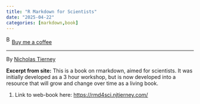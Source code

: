 ```yaml
---
title: "R Markdown for Scientists"
date: "2025-04-22"
categories: [markdown,book]
---
```


<link href="https://fonts.googleapis.com/css?family=Cookie" rel="stylesheet"><a class="bmc-button" target="_blank" href="https://www.buymeacoffee.com/JoscelinRocha">![Buy me a coffee](https://cdn.buymeacoffee.com/buttons/bmc-new-btn-logo.svg){alt="Buy me a coffee" width="15" height="21"}Buy me a coffee</a>

------------------------------------------------------------------------

By [Nicholas Tierney](https://rmd4sci.njtierney.com/)

**Excerpt from site:** This is a book on rmarkdown, aimed for scientists. It was initially developed as a 3 hour workshop, but is now developed into a resource that will grow and change over time as a living book.

1.  Link to web-book here: <https://rmd4sci.njtierney.com/>

